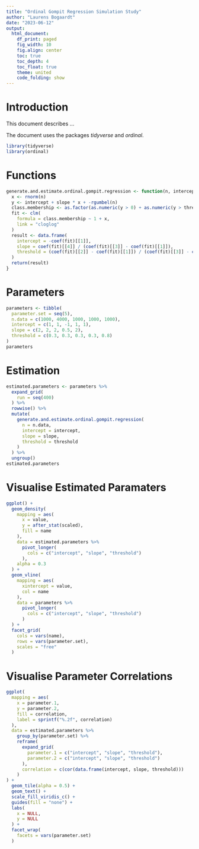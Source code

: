 ```yaml
---
title: "Ordinal Gompit Regression Simulation Study"
author: "Laurens Bogaardt"
date: "2023-06-12"
output:
  html_document:
    df_print: paged
    fig_width: 10
    fig.align: center
    toc: true
    toc_depth: 4
    toc_float: true
    theme: united
    code_folding: show
---
```


# Introduction

This document describes ...

The document uses the packages _tidyverse_ and _ordinal_.

```r
library(tidyverse)
library(ordinal)
```

# Functions

```r
generate.and.estimate.ordinal.gompit.regression <- function(n, intercept, slope, threshold) {
  x <- rnorm(n)
  y <- intercept + slope * x + -rgumbel(n)
  class.membership <- as.factor(as.numeric(y > 0) + as.numeric(y > threshold) + as.numeric(y > 1))
  fit <- clm(
    formula = class.membership ~ 1 + x,
    link = "cloglog"
  )
  result <- data.frame(
    intercept = -coef(fit)[[1]],
    slope = coef(fit)[[4]] / (coef(fit)[[3]] - coef(fit)[[1]]),
    threshold = (coef(fit)[[2]] - coef(fit)[[1]]) / (coef(fit)[[3]] - coef(fit)[[1]])
  )
  return(result)
}
```

# Parameters

```r
parameters <- tibble(
  parameter.set = seq(5),
  n.data = c(1000, 4000, 1000, 1000, 1000),
  intercept = c(1, 1, -1, 1, 1),
  slope = c(2, 2, 2, 0.5, 2),
  threshold = c(0.3, 0.3, 0.3, 0.3, 0.8)
)
parameters
```

# Estimation

```r
estimated.parameters <- parameters %>%
  expand_grid(
    run = seq(400)
  ) %>%
  rowwise() %>%
  mutate(
    generate.and.estimate.ordinal.gompit.regression(
      n = n.data,
      intercept = intercept,
      slope = slope,
      threshold = threshold
    )
  ) %>%
  ungroup()
estimated.parameters
```

# Visualise Estimated Paramaters

```r
ggplot() +
  geom_density(
    mapping = aes(
      x = value,
      y = after_stat(scaled),
      fill = name
    ),
    data = estimated.parameters %>%
      pivot_longer(
        cols = c("intercept", "slope", "threshold")
      ),
    alpha = 0.3
  ) +
  geom_vline(
    mapping = aes(
      xintercept = value,
      col = name
    ),
    data = parameters %>%
      pivot_longer(
        cols = c("intercept", "slope", "threshold")
      )
  ) +
  facet_grid(
    cols = vars(name),
    rows = vars(parameter.set),
    scales = "free"
  )
```

# Visualise Parameter Correlations

```r
ggplot(
  mapping = aes(
    x = parameter.1,
    y = parameter.2,
    fill = correlation,
    label = sprintf("%.2f", correlation)
  ),
  data = estimated.parameters %>%
    group_by(parameter.set) %>%
    reframe(
      expand_grid(
        parameter.1 = c("intercept", "slope", "threshold"),
        parameter.2 = c("intercept", "slope", "threshold")
      ),
      correlation = c(cor(data.frame(intercept, slope, threshold)))
    )
) +
  geom_tile(alpha = 0.5) +
  geom_text() +
  scale_fill_viridis_c() +
  guides(fill = "none") +
  labs(
    x = NULL,
    y = NULL
  ) +
  facet_wrap(
    facets = vars(parameter.set)
  )
```
